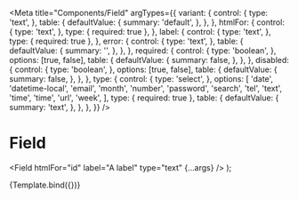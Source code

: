 
<Meta
  title="Components/Field"
  argTypes={{
    variant: {
      control: {
        type: 'text',
      },
      table: {
        defaultValue: {
          summary: 'default',
        },
      },
    },
    htmlFor: {
      control: {
        type: 'text',
      },
      type: { required: true },
    },
    label: {
      control: {
        type: 'text',
      },
      type: { required: true },
    },
    error: {
      control: {
        type: 'text',
      },
      table: {
        defaultValue: {
          summary: '',
        },
      },
    },
    required: {
      control: {
        type: 'boolean',
      },
      options: [true, false],
      table: {
        defaultValue: {
          summary: false,
        },
      },
    },
    disabled: {
      control: {
        type: 'boolean',
      },
      options: [true, false],
      table: {
        defaultValue: {
          summary: false,
        },
      },
    },
    type: {
      control: {
        type: 'select',
      },
      options: [
        'date',
        'datetime-local',
        'email',
        'month',
        'number',
        'password',
        'search',
        'tel',
        'text',
        'time',
        'time',
        'url',
        'week',
      ],
      type: { required: true },
      table: {
        defaultValue: {
          summary: 'text',
        },
      },
    },
  }}
/>

# Field

  <Field htmlFor="id" label="A label" type="text" {...args} />
);

<Canvas>
  <Story name="Default">{Template.bind({})}</Story>
</Canvas>

<ArgsTable story="Default" />
